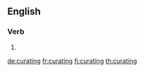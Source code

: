 ==English==

===Verb===
{{head|en|present participle}}

# {{present participle of|curate|lang=en|nocat=1}}

[[de:curating]]
[[fr:curating]]
[[fi:curating]]
[[th:curating]]